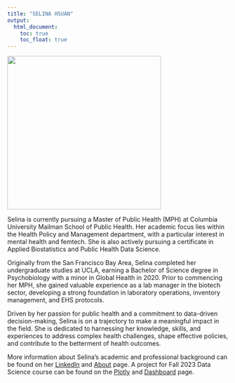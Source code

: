 ```yaml
---
title: "SELINA HSUAN"
output: 
  html_document:
    toc: true
    toc_float: true
---
```

![](images/photo.jpeg){width=350px height=350px}

Selina is currently pursuing a Master of Public Health (MPH) at Columbia University Mailman School of Public Health. Her academic focus lies within the Health Policy and Management department, with a particular interest in mental health and femtech. She is also actively pursuing a certificate in Applied Biostatistics and Public Health Data Science.

Originally from the San Francisco Bay Area, Selina completed her undergraduate studies at UCLA, earning a Bachelor of Science degree in Psychobiology with a minor in Global Health in 2020. Prior to commencing her MPH, she gained valuable experience as a lab manager in the biotech sector, developing a strong foundation in laboratory operations, inventory management, and EHS protocols.

Driven by her passion for public health and a commitment to data-driven decision-making, Selina is on a trajectory to make a meaningful impact in the field. She is dedicated to harnessing her knowledge, skills, and experiences to address complex health challenges, shape effective policies, and contribute to the betterment of health outcomes.

More information about Selina's academic and professional background can be found on her [LinkedIn](https://www.linkedin.com/in/selinahsuan/) and [About](about.html) page. A project for Fall 2023 Data Science course can be found on the [Plotly](plotly.html) and [Dashboard](dashboard.html) page. 

